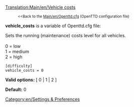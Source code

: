 [[Translation:Main/en/Vehicle costs]]
:<small><<Back to the [[Main/en/Openttd.cfg]] (OpenTTD configuration file)</small>


'''vehicle_costs''' is a variable of Openttd.cfg file:

Sets the running (maintenance) costs level for all vehicles.<br><br>
0 = low<br>
1 = medium<br>
2 = high<br>

<pre>
[difficulty]
vehicle_costs = 0
</pre>

'''Valid options:''' [ 0 | 1 | 2 ]

'''Default:''' 0


[[Category:en/Settings & Preferences]]